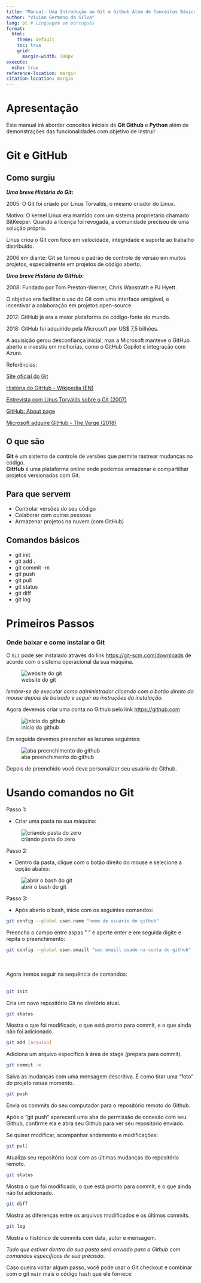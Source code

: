 ```yaml
---
title: "Manual: Uma Introdução ao Git e Github Além de Conceitos Básicos de Python"
author: "Vívian Germano da Silva"
lang: pt # Linguagem em português
format:
  html:
    theme: default
    toc: true
    grid:
      margin-width: 300px
execute:
  echo: true
reference-location: margin
citation-location: margin
---
```

# Apresentação 
Este manual irá abordar conceitos iniciais de **Git Github** e **Python** além
de demonstrações das funcionalidades com objetivo de instruir 

# Git e GitHub

## Como surgiu 
***Uma breve História do Git:***

2005: O Git foi criado por Linus Torvalds, o mesmo criador do Linux.

Motivo: O kernel Linux era mantido com um sistema proprietário chamado BitKeeper. Quando a licença foi revogada, a comunidade precisou de uma solução própria.

Linus criou o Git com foco em velocidade, integridade e suporte ao trabalho distribuído.

2006 em diante: Git se tornou o padrão de controle de versão em muitos projetos, especialmente em projetos de código aberto.

***Uma breve História do GitHub:***

2008: Fundado por Tom Preston-Werner, Chris Wanstrath e PJ Hyett.

O objetivo era facilitar o uso do Git com uma interface amigável, e incentivar a colaboração em projetos open-source.

2012: GitHub já era a maior plataforma de código-fonte do mundo.

2018: GitHub foi adquirido pela Microsoft por US$ 7,5 bilhões.

A aquisição gerou desconfiança inicial, mas a Microsoft manteve o GitHub aberto e investiu em melhorias, como o GitHub Copilot e integração com Azure.

::: column-margin
Referências:

[Site oficial do Git](https://github.com/about?locale=pt-BR) 

[História do GitHub - Wikipedia (EN)](https://en.wikipedia.org/wiki/GitHub)

[Entrevista com Linus Torvalds sobre o Git (2007)](https://www.linuxfoundation.org/blog/blog/interview-with-linus-torvalds-about-git/)

[GitHub: About page](https://github.com/about?locale=pt-BR)

[Microsoft adquire GitHub - The Verge (2018)](https://www.theverge.com/2018/6/4/17424472/microsoft-github-acquisition)


:::

## O que são

**Git** é um sistema de controle de versões que permite rastrear mudanças no código.  
**GitHub** é uma plataforma online onde podemos armazenar e compartilhar projetos versionados com Git.



## Para que servem

- Controlar versões do seu código
- Colaborar com outras pessoas
- Armazenar projetos na nuvem (com GitHub)

## Comandos básicos


- git init       
- git add .      
- git commit -m 
- git push       
- git pull       
- git status 
- git diff
- git log 

# Primeiros Passos 

### Onde baixar e como instalar o Git

O `Git` pode ser instalado através do link <https://git-scm.com/downloads>
de acordo com o sistema operacional da sua máquina. 

![website do git](imagens\Captura de tela 2025-07-18 224555.png) 

::: callout-important
*lembre-se de executar como administrador clicando com o botão direito do mouse depois de baixado e seguir as instruções da instalação.*
:::

Agora devemos criar uma conta no Github pelo link <https://github.com>

![início do github](imagens\Captura de tela 2025-07-19 004733.png) 

Em seguida devemos preencher as lacunas seguintes: 

![aba preenchimento do github](imagens/Captura de tela 2025-07-19 003944.png)
 
Depois de preenchido você deve personalizar seu usuário do Github.


# Usando comandos no Git 

Passo 1: 

- Criar uma pasta na sua máquina:

![criando pasta do zero](imagens/Captura%20de%20tela%202025-07-20%20184100.png)

Passo 2:

- Dentro da pasta, clique com o botão direito do mouse e selecione a opção abaixo: 

![abrir o bash do git](imagens/Captura%20de%20tela%202025-07-20%20184546.png)

Passo 3: 

- Após aberto o bash, inicie com os seguintes comandos: 

``` bash 
git config --global user.name "nome de usuário do github"

```

Preencha o campo entre aspas " " e aperte enter e em seguida digite e repita o preenchimento:

``` bash 
git config --global user.emaill "seu emaill usado na conta do github"

```
<br><br>
 Agora iremos seguir na sequência de comandos:
<br><br>
``` bash 
git init 

```
Cria um novo repositório Git no diretório atual.

``` bash 
git status 

```
Mostra o que foi modificado, o que está pronto para commit, e o que ainda não foi adicionado.


``` bash 
git add [arquivo]

```
Adiciona um arquivo específico à área de stage (prepara para commit).


``` bash 
git commit -m 

```
Salva as mudanças com uma mensagem descritiva. É como tirar uma "foto" do projeto nesse momento.


``` bash 
git push 

```
Envia os commits do seu computador para o repositório remoto do Github.  

::: callout-important
Após o "git push" aparecerá uma aba de permissão de conexão com seu Github, confirme ela e abra seu Github para ver seu repositório enviado. 
:::

Se quiser modificar, acompanhar andamento e modificações:
``` bash 
git pull

```
Atualiza seu repositório local com as últimas mudanças do repositório remoto.

``` bash 
git status 

```
Mostra o que foi modificado, o que está pronto para commit, e o que ainda não foi adicionado.

``` bash 
git diff

```
Mostra as diferenças entre os arquivos modificados e os últimos commits.

``` bash 
git log 

```
Mostra o histórico de commits com data, autor e mensagem.
 
*Tudo que estiver dentro da sua pasta será enviado para o Github com comandos específicos de sua precisão.*

  Caso queira voltar algum passo, você pode usar o Git checkout e combinar com o git `main` mais o código hash que ele fornece: 



